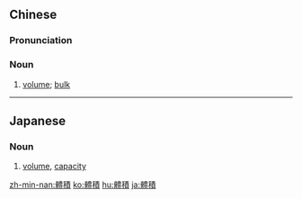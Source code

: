 {{also|体积|体積}}
==Chinese==
{{zh-forms|s=体积}}

===Pronunciation===
{{zh-pron
|m=tǐjī
|c=tai2 zik1
|mn=qz:thé-chit/tw,xm,zz:thé-chek
|cat=n
}}

===Noun===
{{zh-noun}}

# {{lb|zh|Elementary Mandarin}} [[volume]]; [[bulk]]

----

==Japanese==
{{ja-kanjitab|たい|せき|yomi=o}}

===Noun===
{{ja-noun|たいせき|shin=体積}}

# [[volume]], [[capacity]]

[[zh-min-nan:體積]]
[[ko:體積]]
[[hu:體積]]
[[ja:體積]]